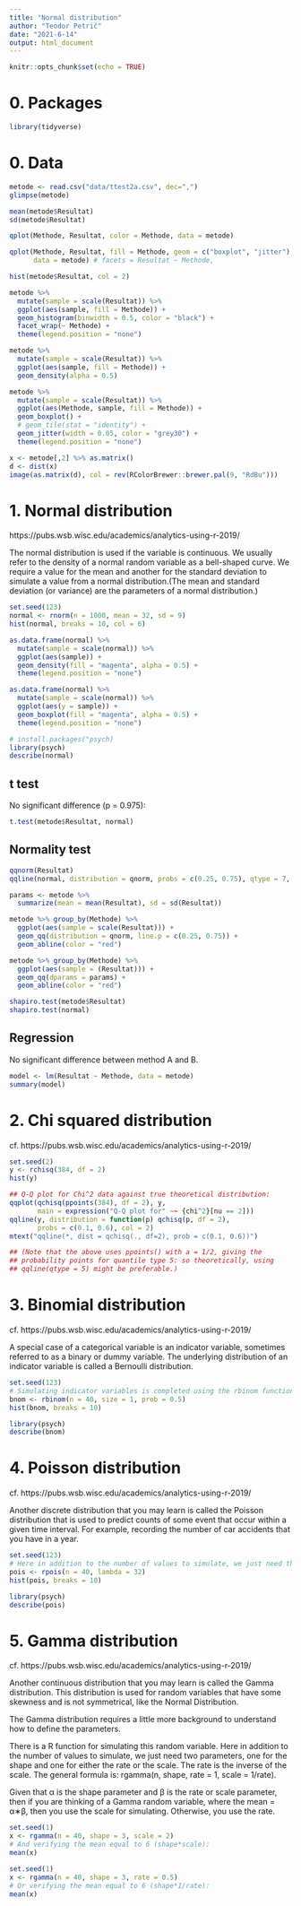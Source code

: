 ```yaml
---
title: "Normal distribution"
author: "Teodor Petrič"
date: "2021-6-14"
output: html_document
---
```


```r
knitr::opts_chunk$set(echo = TRUE)
```

# 0. Packages

```r
library(tidyverse)

```

# 0. Data

```r
metode <- read.csv("data/ttest2a.csv", dec=",")
glimpse(metode)
```

```r
mean(metode$Resultat)
sd(metode$Resultat)

```

```r
qplot(Methode, Resultat, color = Methode, data = metode)

```


```r
qplot(Methode, Resultat, fill = Methode, geom = c("boxplot", "jitter"), 
      data = metode) # facets = Resultat ~ Methode, 
```


```r
hist(metode$Resultat, col = 2)

```

```r
metode %>% 
  mutate(sample = scale(Resultat)) %>% 
  ggplot(aes(sample, fill = Methode)) +
  geom_histogram(binwidth = 0.5, color = "black") +
  facet_wrap(~ Methode) +
  theme(legend.position = "none")

```


```r
metode %>% 
  mutate(sample = scale(Resultat)) %>% 
  ggplot(aes(sample, fill = Methode)) + 
  geom_density(alpha = 0.5)

```


```r
metode %>% 
  mutate(sample = scale(Resultat)) %>% 
  ggplot(aes(Methode, sample, fill = Methode)) + 
  geom_boxplot() +
  # geom_tile(stat = "identity") +
  geom_jitter(width = 0.05, color = "grey30") +
  theme(legend.position = "none")

```


```r
x <- metode[,2] %>% as.matrix()
d <- dist(x)
image(as.matrix(d), col = rev(RColorBrewer::brewer.pal(9, "RdBu")))

```



# 1. Normal distribution

https://pubs.wsb.wisc.edu/academics/analytics-using-r-2019/

The normal distribution is used if the variable is continuous. We usually refer to the density of a normal random variable as a bell-shaped curve. We require a value for the mean and another for the standard deviation to simulate a value from a normal distribution.(The mean and standard deviation (or variance) are the parameters of a normal distribution.)

```r
set.seed(123)
normal <- rnorm(n = 1000, mean = 32, sd = 9)
hist(normal, breaks = 10, col = 6)

```

```r
as.data.frame(normal) %>% 
  mutate(sample = scale(normal)) %>% 
  ggplot(aes(sample)) + 
  geom_density(fill = "magenta", alpha = 0.5) +
  theme(legend.position = "none")

```


```r
as.data.frame(normal) %>% 
  mutate(sample = scale(normal)) %>% 
  ggplot(aes(y = sample)) + 
  geom_boxplot(fill = "magenta", alpha = 0.5) +
  theme(legend.position = "none")

```



```r
# install.packages("psych)
library(psych)
describe(normal)

```

## t test

No significant difference (p = 0.975):

```r
t.test(metode$Resultat, normal)

```

## Normality test

```r
qqnorm(Resultat)
qqline(normal, distribution = qnorm, probs = c(0.25, 0.75), qtype = 7, col = 2, lty = 1)

```

```r
params <- metode %>%
  summarize(mean = mean(Resultat), sd = sd(Resultat))

metode %>% group_by(Methode) %>%
  ggplot(aes(sample = scale(Resultat))) + 
  geom_qq(distribution = qnorm, line.p = c(0.25, 0.75)) +
  geom_abline(color = "red")

metode %>% group_by(Methode) %>%
  ggplot(aes(sample = (Resultat))) + 
  geom_qq(dparams = params) +
  geom_abline(color = "red")

```


```r
shapiro.test(metode$Resultat)
shapiro.test(normal)

```

## Regression

No significant difference between method A and B.

```r
model <- lm(Resultat ~ Methode, data = metode)
summary(model)
```

# 2. Chi squared distribution

cf. https://pubs.wsb.wisc.edu/academics/analytics-using-r-2019/

```r
set.seed(2)
y <- rchisq(384, df = 2)
hist(y)

```


```r
## Q-Q plot for Chi^2 data against true theoretical distribution:
qqplot(qchisq(ppoints(384), df = 2), y,
       main = expression("Q-Q plot for" ~~ {chi^2}[nu == 2]))
qqline(y, distribution = function(p) qchisq(p, df = 2),
       probs = c(0.1, 0.6), col = 2)
mtext("qqline(*, dist = qchisq(., df=2), prob = c(0.1, 0.6))")

## (Note that the above uses ppoints() with a = 1/2, giving the
## probability points for quantile type 5: so theoretically, using
## qqline(qtype = 5) might be preferable.) 

```


# 3. Binomial distribution

cf. https://pubs.wsb.wisc.edu/academics/analytics-using-r-2019/

A special case of a categorical variable is an indicator variable, sometimes referred to as a binary or dummy variable. The underlying distribution of an indicator variable is called a Bernoulli distribution.

```r
set.seed(123)
# Simulating indicator variables is completed using the rbinom function. Here, we simulate 5 values of heads with a probability of 1/2 of getting a head on each flip
bnom <- rbinom(n = 40, size = 1, prob = 0.5)
hist(bnom, breaks = 10)

```


```r
library(psych)
describe(bnom)

```

# 4. Poisson distribution

cf. https://pubs.wsb.wisc.edu/academics/analytics-using-r-2019/

Another discrete distribution that you may learn is called the Poisson distribution that is used to predict counts of some event that occur within a given time interval. For example, recording the number of car accidents that you have in a year.

```r
set.seed(123)
# Here in addition to the number of values to simulate, we just need the parameter for the mean (called lambda).
pois <- rpois(n = 40, lambda = 32)
hist(pois, breaks = 10)

```


```r
library(psych)
describe(pois)

```

# 5. Gamma distribution

cf. https://pubs.wsb.wisc.edu/academics/analytics-using-r-2019/

Another continuous distribution that you may learn is called the Gamma distribution. This distribution is used for random variables that have some skewness and is not symmetrical, like the Normal Distribution.

The Gamma distribution requires a little more background to understand how to define the parameters.

There is a R function for simulating this random variable. Here in addition to the number of values to simulate, we just need two parameters, one for the shape and one for either the rate or the scale. The rate is the inverse of the scale. The general formula is: rgamma(n, shape, rate = 1, scale = 1/rate).

Given that α
is the shape parameter and β is the rate or scale parameter, then if you are thinking of a Gamma random variable, where the mean = α∗β, then you use the scale for simulating. Otherwise, you use the rate.


```r
set.seed(1)
x <- rgamma(n = 40, shape = 3, scale = 2)
# And verifying the mean equal to 6 (shape*scale):
mean(x)

```


```r
set.seed(1)
x <- rgamma(n = 40, shape = 3, rate = 0.5)
# Or verifying the mean equal to 6 (shape*1/rate):
mean(x)

```

